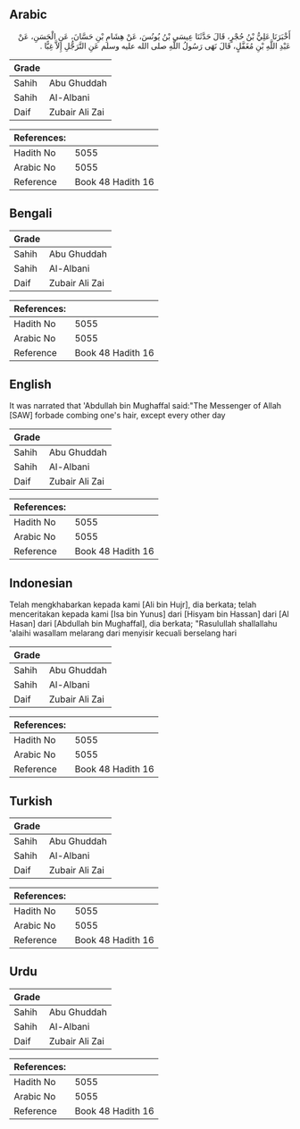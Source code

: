 ## Arabic

<div
  dir="rtl"
  lang="ar"
  style={{ fontSize: "larger", backgroundColor: "#f8f9fa", padding: 20 }}
>
  أَخْبَرَنَا عَلِيُّ بْنُ حُجْرٍ، قَالَ حَدَّثَنَا عِيسَى بْنُ يُونُسَ، عَنْ
  هِشَامِ بْنِ حَسَّانَ، عَنِ الْحَسَنِ، عَنْ عَبْدِ اللَّهِ بْنِ مُغَفَّلٍ،
  قَالَ نَهَى رَسُولُ اللَّهِ صلى الله عليه وسلم عَنِ التَّرَجُّلِ إِلاَّ غِبًّا
  ‏.‏
</div>
<div style={{ backgroundColor: "#f8f9fa", padding: 20, marginBottom: 10 }}>
  <table>
    <thead>
      <tr>
        <th>Grade</th>
        <th></th>
      </tr>
    </thead>
    <tbody>
      <tr>
        <td>Sahih</td>
        <td>Abu Ghuddah</td>
      </tr>
      <tr>
        <td>Sahih</td>
        <td>Al-Albani</td>
      </tr>
      <tr>
        <td>Daif</td>
        <td>Zubair Ali Zai</td>
      </tr>
    </tbody>
  </table>
  <table>
    <thead>
      <tr>
        <th>References:</th>
        <th></th>
      </tr>
    </thead>
    <tbody>
      <tr>
        <td>Hadith No</td>
        <td>5055</td>
      </tr>
      <tr>
        <td>Arabic No</td>
        <td>5055</td>
      </tr>
      <tr>
        <td>Reference</td>
        <td>Book 48 Hadith 16</td>
      </tr>
    </tbody>
  </table>
</div>

## Bengali

<div
  dir="ltr"
  lang="bn"
  style={{ fontSize: "larger", backgroundColor: "#f8f9fa", padding: 20 }}
></div>
<div style={{ backgroundColor: "#f8f9fa", padding: 20, marginBottom: 10 }}>
  <table>
    <thead>
      <tr>
        <th>Grade</th>
        <th></th>
      </tr>
    </thead>
    <tbody>
      <tr>
        <td>Sahih</td>
        <td>Abu Ghuddah</td>
      </tr>
      <tr>
        <td>Sahih</td>
        <td>Al-Albani</td>
      </tr>
      <tr>
        <td>Daif</td>
        <td>Zubair Ali Zai</td>
      </tr>
    </tbody>
  </table>
  <table>
    <thead>
      <tr>
        <th>References:</th>
        <th></th>
      </tr>
    </thead>
    <tbody>
      <tr>
        <td>Hadith No</td>
        <td>5055</td>
      </tr>
      <tr>
        <td>Arabic No</td>
        <td>5055</td>
      </tr>
      <tr>
        <td>Reference</td>
        <td>Book 48 Hadith 16</td>
      </tr>
    </tbody>
  </table>
</div>

## English

<div
  dir="ltr"
  lang="en"
  style={{ fontSize: "larger", backgroundColor: "#f8f9fa", padding: 20 }}
>
  It was narrated that 'Abdullah bin Mughaffal said:"The Messenger of Allah
  [SAW] forbade combing one's hair, except every other day
</div>
<div style={{ backgroundColor: "#f8f9fa", padding: 20, marginBottom: 10 }}>
  <table>
    <thead>
      <tr>
        <th>Grade</th>
        <th></th>
      </tr>
    </thead>
    <tbody>
      <tr>
        <td>Sahih</td>
        <td>Abu Ghuddah</td>
      </tr>
      <tr>
        <td>Sahih</td>
        <td>Al-Albani</td>
      </tr>
      <tr>
        <td>Daif</td>
        <td>Zubair Ali Zai</td>
      </tr>
    </tbody>
  </table>
  <table>
    <thead>
      <tr>
        <th>References:</th>
        <th></th>
      </tr>
    </thead>
    <tbody>
      <tr>
        <td>Hadith No</td>
        <td>5055</td>
      </tr>
      <tr>
        <td>Arabic No</td>
        <td>5055</td>
      </tr>
      <tr>
        <td>Reference</td>
        <td>Book 48 Hadith 16</td>
      </tr>
    </tbody>
  </table>
</div>

## Indonesian

<div
  dir="ltr"
  lang="id"
  style={{ fontSize: "larger", backgroundColor: "#f8f9fa", padding: 20 }}
>
  Telah mengkhabarkan kepada kami [Ali bin Hujr], dia berkata; telah
  menceritakan kepada kami [Isa bin Yunus] dari [Hisyam bin Hassan] dari [Al
  Hasan] dari [Abdullah bin Mughaffal], dia berkata; "Rasulullah shallallahu
  'alaihi wasallam melarang dari menyisir kecuali berselang hari
</div>
<div style={{ backgroundColor: "#f8f9fa", padding: 20, marginBottom: 10 }}>
  <table>
    <thead>
      <tr>
        <th>Grade</th>
        <th></th>
      </tr>
    </thead>
    <tbody>
      <tr>
        <td>Sahih</td>
        <td>Abu Ghuddah</td>
      </tr>
      <tr>
        <td>Sahih</td>
        <td>Al-Albani</td>
      </tr>
      <tr>
        <td>Daif</td>
        <td>Zubair Ali Zai</td>
      </tr>
    </tbody>
  </table>
  <table>
    <thead>
      <tr>
        <th>References:</th>
        <th></th>
      </tr>
    </thead>
    <tbody>
      <tr>
        <td>Hadith No</td>
        <td>5055</td>
      </tr>
      <tr>
        <td>Arabic No</td>
        <td>5055</td>
      </tr>
      <tr>
        <td>Reference</td>
        <td>Book 48 Hadith 16</td>
      </tr>
    </tbody>
  </table>
</div>

## Turkish

<div
  dir="ltr"
  lang="tr"
  style={{ fontSize: "larger", backgroundColor: "#f8f9fa", padding: 20 }}
></div>
<div style={{ backgroundColor: "#f8f9fa", padding: 20, marginBottom: 10 }}>
  <table>
    <thead>
      <tr>
        <th>Grade</th>
        <th></th>
      </tr>
    </thead>
    <tbody>
      <tr>
        <td>Sahih</td>
        <td>Abu Ghuddah</td>
      </tr>
      <tr>
        <td>Sahih</td>
        <td>Al-Albani</td>
      </tr>
      <tr>
        <td>Daif</td>
        <td>Zubair Ali Zai</td>
      </tr>
    </tbody>
  </table>
  <table>
    <thead>
      <tr>
        <th>References:</th>
        <th></th>
      </tr>
    </thead>
    <tbody>
      <tr>
        <td>Hadith No</td>
        <td>5055</td>
      </tr>
      <tr>
        <td>Arabic No</td>
        <td>5055</td>
      </tr>
      <tr>
        <td>Reference</td>
        <td>Book 48 Hadith 16</td>
      </tr>
    </tbody>
  </table>
</div>

## Urdu

<div
  dir="rtl"
  lang="ur"
  style={{ fontSize: "larger", backgroundColor: "#f8f9fa", padding: 20 }}
></div>
<div style={{ backgroundColor: "#f8f9fa", padding: 20, marginBottom: 10 }}>
  <table>
    <thead>
      <tr>
        <th>Grade</th>
        <th></th>
      </tr>
    </thead>
    <tbody>
      <tr>
        <td>Sahih</td>
        <td>Abu Ghuddah</td>
      </tr>
      <tr>
        <td>Sahih</td>
        <td>Al-Albani</td>
      </tr>
      <tr>
        <td>Daif</td>
        <td>Zubair Ali Zai</td>
      </tr>
    </tbody>
  </table>
  <table>
    <thead>
      <tr>
        <th>References:</th>
        <th></th>
      </tr>
    </thead>
    <tbody>
      <tr>
        <td>Hadith No</td>
        <td>5055</td>
      </tr>
      <tr>
        <td>Arabic No</td>
        <td>5055</td>
      </tr>
      <tr>
        <td>Reference</td>
        <td>Book 48 Hadith 16</td>
      </tr>
    </tbody>
  </table>
</div>

